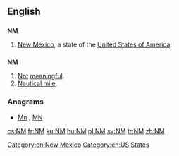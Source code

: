 {{also|Nm|nm}}
==English==

==={{abbreviation}}===
'''NM'''

# [[New Mexico]], a state of the [[United States of America]].

==={{initialism-old|en}}===
'''NM'''

# [[not|Not]] [[meaningful]].
# [[nautical mile|Nautical mile]].

===Anagrams===
* [[Mn#English|Mn]] , [[MN#English|MN]]

[[Category:en:New Mexico]]
[[Category:en:US States]]

[[cs:NM]]
[[fr:NM]]
[[ku:NM]]
[[hu:NM]]
[[pl:NM]]
[[sv:NM]]
[[tr:NM]]
[[zh:NM]]